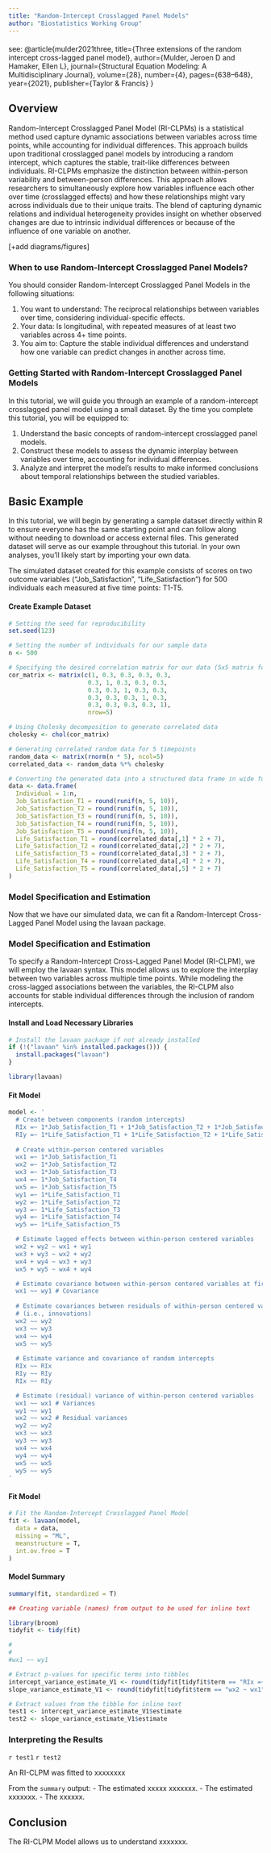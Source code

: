 ```yaml
---
title: "Random-Intercept Crosslagged Panel Models"
author: "Biostatistics Working Group"
---
```


####
see:
@article{mulder2021three,
  title={Three extensions of the random intercept cross-lagged panel model},
  author={Mulder, Jeroen D and Hamaker, Ellen L},
  journal={Structural Equation Modeling: A Multidisciplinary Journal},
  volume={28},
  number={4},
  pages={638--648},
  year={2021},
  publisher={Taylor \& Francis}
}

####
## Overview
Random-Intercept Crosslagged Panel Model (RI-CLPMs) is a statistical method used capture dynamic associations between variables across time points, while accounting for individual differences. This approach builds upon traditional crosslagged panel models by introducing a random intercept, which captures the stable, trait-like differences between individuals. RI-CLPMs emphasize the distinction between within-person variability and between-person differences. This approach allows researchers to simultaneously explore how variables influence each other over time (crosslagged effects) and how these relationships might vary across individuals due to their unique traits. The blend of capturing dynamic relations and individual heterogeneity provides insight on whether observed changes are due to intrinsic individual differences or because of the influence of one variable on another.

[+add diagrams/figures]

### When to use Random-Intercept Crosslagged Panel Models?
You should consider Random-Intercept Crosslagged Panel Models in the following situations:

1. You want to understand: The reciprocal relationships between variables over time, considering individual-specific effects.
2. Your data: Is longitudinal, with repeated measures of at least two variables across 4+ time points.
3. You aim to: Capture the stable individual differences and understand how one variable can predict changes in another across time.

### Getting Started with Random-Intercept Crosslagged Panel Models
In this tutorial, we will guide you through an example of a random-intercept crosslagged panel model using a small dataset. By the time you complete this tutorial, you will be equipped to:

1. Understand the basic concepts of random-intercept crosslagged panel models.
2. Construct these models to assess the dynamic interplay between variables over time, accounting for individual differences.
3. Analyze and interpret the model's results to make informed conclusions about temporal relationships between the studied variables.

## Basic Example
In this tutorial, we will begin by generating a sample dataset directly within R to ensure everyone has the same starting point and can follow along without needing to download or access external files. This generated dataset will serve as our example throughout this tutorial. In your own analyses, you'll likely start by importing your own data.

The simulated dataset created for this example consists of scores on two outcome variables ("Job_Satisfaction", "Life_Satisfaction") for 500 individuals each measured at five time points: T1-T5. 

#### Create Example Dataset
```r

# Setting the seed for reproducibility
set.seed(123)

# Setting the number of individuals for our sample data
n <- 500

# Specifying the desired correlation matrix for our data (5x5 matrix for 5 timepoints)
cor_matrix <- matrix(c(1, 0.3, 0.3, 0.3, 0.3,
                      0.3, 1, 0.3, 0.3, 0.3,
                      0.3, 0.3, 1, 0.3, 0.3,
                      0.3, 0.3, 0.3, 1, 0.3,
                      0.3, 0.3, 0.3, 0.3, 1), 
                      nrow=5)

# Using Cholesky decomposition to generate correlated data
cholesky <- chol(cor_matrix)

# Generating correlated random data for 5 timepoints
random_data <- matrix(rnorm(n * 5), ncol=5)
correlated_data <- random_data %*% cholesky

# Converting the generated data into a structured data frame in wide format
data <- data.frame(
  Individual = 1:n,
  Job_Satisfaction_T1 = round(runif(n, 5, 10)),
  Job_Satisfaction_T2 = round(runif(n, 5, 10)),
  Job_Satisfaction_T3 = round(runif(n, 5, 10)),
  Job_Satisfaction_T4 = round(runif(n, 5, 10)),
  Job_Satisfaction_T5 = round(runif(n, 5, 10)),
  Life_Satisfaction_T1 = round(correlated_data[,1] * 2 + 7),
  Life_Satisfaction_T2 = round(correlated_data[,2] * 2 + 7),
  Life_Satisfaction_T3 = round(correlated_data[,3] * 2 + 7),
  Life_Satisfaction_T4 = round(correlated_data[,4] * 2 + 7),
  Life_Satisfaction_T5 = round(correlated_data[,5] * 2 + 7)
)

```

### Model Specification and Estimation
Now that we have our simulated data, we can fit a Random-Intercept Cross-Lagged Panel Model using the lavaan package.

### Model Specification and Estimation
To specify a Random-Intercept Cross-Lagged Panel Model (RI-CLPM), we will employ the lavaan syntax. This model allows us to explore the interplay between two variables across multiple time points. While modeling the cross-lagged associations between the variables, the RI-CLPM also accounts for stable individual differences through the inclusion of random intercepts.

#### Install and Load Necessary Libraries
```r
# Install the lavaan package if not already installed
if (!("lavaan" %in% installed.packages())) {
  install.packages("lavaan")
}

library(lavaan)
```

#### Fit Model
```r

model <- '
  # Create between components (random intercepts)
  RIx =~ 1*Job_Satisfaction_T1 + 1*Job_Satisfaction_T2 + 1*Job_Satisfaction_T3 + 1*Job_Satisfaction_T4+ 1*Job_Satisfaction_T5
  RIy =~ 1*Life_Satisfaction_T1 + 1*Life_Satisfaction_T2 + 1*Life_Satisfaction_T3 + 1*Life_Satisfaction_T4 + 1*Life_Satisfaction_T5
  
  # Create within-person centered variables
  wx1 =~ 1*Job_Satisfaction_T1
  wx2 =~ 1*Job_Satisfaction_T2
  wx3 =~ 1*Job_Satisfaction_T3 
  wx4 =~ 1*Job_Satisfaction_T4
  wx5 =~ 1*Job_Satisfaction_T5
  wy1 =~ 1*Life_Satisfaction_T1
  wy2 =~ 1*Life_Satisfaction_T2
  wy3 =~ 1*Life_Satisfaction_T3
  wy4 =~ 1*Life_Satisfaction_T4
  wy5 =~ 1*Life_Satisfaction_T5

  # Estimate lagged effects between within-person centered variables
  wx2 + wy2 ~ wx1 + wy1
  wx3 + wy3 ~ wx2 + wy2
  wx4 + wy4 ~ wx3 + wy3
  wx5 + wy5 ~ wx4 + wy4

  # Estimate covariance between within-person centered variables at first wave
  wx1 ~~ wy1 # Covariance
  
  # Estimate covariances between residuals of within-person centered variables 
  # (i.e., innovations)
  wx2 ~~ wy2
  wx3 ~~ wy3
  wx4 ~~ wy4
  wx5 ~~ wy5
  
  # Estimate variance and covariance of random intercepts
  RIx ~~ RIx
  RIy ~~ RIy
  RIx ~~ RIy

  # Estimate (residual) variance of within-person centered variables
  wx1 ~~ wx1 # Variances
  wy1 ~~ wy1 
  wx2 ~~ wx2 # Residual variances
  wy2 ~~ wy2 
  wx3 ~~ wx3 
  wy3 ~~ wy3 
  wx4 ~~ wx4 
  wy4 ~~ wy4 
  wx5 ~~ wx5
  wy5 ~~ wy5
'

```

#### Fit Model
```r
# Fit the Random-Intercept Crosslagged Panel Model
fit <- lavaan(model,
  data = data, 
  missing = "ML", 
  meanstructure = T, 
  int.ov.free = T
)
```

#### Model Summary
```r
summary(fit, standardized = T)
```

```r
## Creating variable (names) from output to be used for inline text

library(broom)
tidyfit <- tidy(fit)

#
#
#wx1 ~~ wy1

# Extract p-values for specific terms into tibbles
intercept_variance_estimate_V1 <- round(tidyfit[tidyfit$term == "RIx =~ Job_Satisfaction_T1", "estimate"], 3)
slope_variance_estimate_V1 <- round(tidyfit[tidyfit$term == "wx2 ~ wx1", "estimate"], 3)

# Extract values from the tibble for inline text
test1 <- intercept_variance_estimate_V1$estimate
test2 <- slope_variance_estimate_V1$estimate

```

### Interpreting the Results
`r test1`
`r test2`

An RI-CLPM was fitted to xxxxxxxx

From the `summary` output:
- The estimated xxxxx xxxxxxx.
- The estimated xxxxxxx.
- The xxxxxx.

## Conclusion
The RI-CLPM Model allows us to understand xxxxxxx.


